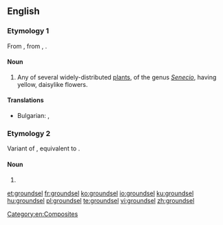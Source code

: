 ==English==

===Etymology 1===
From {{etyl|enm|en}} {{m|enm|grundeswulie|grundeswülie}}, from {{etyl|ang|en}} {{m|ang|grundeswyliġe}}, {{m|ang|grundeswelġe||groundsel}}.

====Noun====
{{wikipedia}}
{{en-noun}}

# Any of several widely-distributed [[plant]]s, of the genus ''[[Senecio]]'', having yellow, daisylike flowers.
====Translations====
{{trans-top|Senecio}}
* Bulgarian: {{t|bg|спореж|m}}, {{t|bg|кръстец|m}}
{{trans-mid}}
{{trans-bottom}}

===Etymology 2===
Variant of {{m|en|groundsill}}, equivalent to {{compound|ground|sill|lang=en}}.

====Noun====
{{en-noun}}

# {{alternative form of|groundsill|lang=en}}

[[Category:en:Composites]]

[[et:groundsel]]
[[fr:groundsel]]
[[ko:groundsel]]
[[io:groundsel]]
[[ku:groundsel]]
[[hu:groundsel]]
[[pl:groundsel]]
[[te:groundsel]]
[[vi:groundsel]]
[[zh:groundsel]]